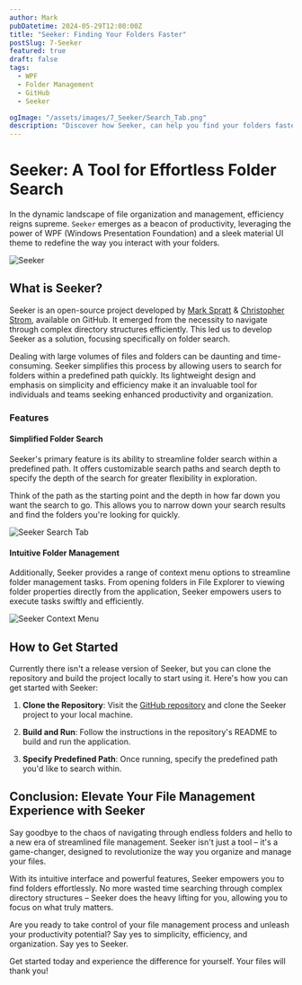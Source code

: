 ```yaml
---
author: Mark
pubDatetime: 2024-05-29T12:00:00Z
title: "Seeker: Finding Your Folders Faster"
postSlug: 7-Seeker
featured: true
draft: false
tags:
  - WPF
  - Folder Management
  - GitHub
  - Seeker

ogImage: "/assets/images/7_Seeker/Search_Tab.png"
description: "Discover how Seeker, can help you find your folders faster."
---
```


# Seeker: A Tool for Effortless Folder Search

In the dynamic landscape of file organization and management, efficiency reigns supreme. `Seeker` emerges as a beacon of productivity, leveraging the power of WPF (Windows Presentation Foundation) and a sleek material UI theme to redefine the way you interact with your folders.

![Seeker](/assets/images/7_Seeker/Search_Tab.png)

## What is Seeker?

Seeker is an open-source project developed by [Mark Spratt](https://www.linkedin.com/in/mark-spratt/) & [Christopher Strom](https://www.linkedin.com/in/chriskc/), available on GitHub. It emerged from the necessity to navigate through complex directory structures efficiently. This led us to develop Seeker as a solution, focusing specifically on folder search.

Dealing with large volumes of files and folders can be daunting and time-consuming. Seeker simplifies this process by allowing users to search for folders within a predefined path quickly. Its lightweight design and emphasis on simplicity and efficiency make it an invaluable tool for individuals and teams seeking enhanced productivity and organization.

### Features

#### Simplified Folder Search

Seeker's primary feature is its ability to streamline folder search within a predefined path. It offers customizable search paths and search depth to specify the depth of the search for greater flexibility in exploration.

Think of the path as the starting point and the depth in how far down you want the search to go. This allows you to narrow down your search results and find the folders you're looking for quickly.

![Seeker Search Tab](/assets/images/7_Seeker/Settings_Tab.png)

#### Intuitive Folder Management

Additionally, Seeker provides a range of context menu options to streamline folder management tasks. From opening folders in File Explorer to viewing folder properties directly from the application, Seeker empowers users to execute tasks swiftly and efficiently.

![Seeker Context Menu](/assets/images/7_Seeker/Context_Menu.png)

## How to Get Started

Currently there isn't a release version of Seeker, but you can clone the repository and build the project locally to start using it. Here's how you can get started with Seeker:

1. **Clone the Repository**: Visit the [GitHub repository](https://github.com/Hopelezz/FindProject/tree/main/WPF/Find%20Project) and clone the Seeker project to your local machine.
2. **Build and Run**: Follow the instructions in the repository's README to build and run the application.

3. **Specify Predefined Path**: Once running, specify the predefined path you'd like to search within.

## Conclusion: Elevate Your File Management Experience with Seeker

Say goodbye to the chaos of navigating through endless folders and hello to a new era of streamlined file management. Seeker isn't just a tool – it's a game-changer, designed to revolutionize the way you organize and manage your files.

With its intuitive interface and powerful features, Seeker empowers you to find folders effortlessly. No more wasted time searching through complex directory structures – Seeker does the heavy lifting for you, allowing you to focus on what truly matters.

Are you ready to take control of your file management process and unleash your productivity potential? Say yes to simplicity, efficiency, and organization. Say yes to Seeker.

Get started today and experience the difference for yourself. Your files will thank you!

